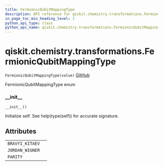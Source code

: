 ```yaml
---
title: FermionicQubitMappingType
description: API reference for qiskit.chemistry.transformations.FermionicQubitMappingType
in_page_toc_min_heading_level: 1
python_api_type: class
python_api_name: qiskit.chemistry.transformations.FermionicQubitMappingType
---
```


# qiskit.chemistry.transformations.FermionicQubitMappingType

<span id="qiskit.chemistry.transformations.FermionicQubitMappingType" />

`FermionicQubitMappingType(value)` [GitHub](https://github.com/qiskit-community/qiskit-aqua/tree/stable/0.9/qiskit/chemistry/transformations/fermionic_transformation.py "view source code")

FermionicQubitMappingType enum

### \_\_init\_\_

<span id="qiskit.chemistry.transformations.FermionicQubitMappingType.__init__" />

`__init__()`

Initialize self. See help(type(self)) for accurate signature.

## Attributes

|                 |   |
| --------------- | - |
| `BRAVYI_KITAEV` |   |
| `JORDAN_WIGNER` |   |
| `PARITY`        |   |

